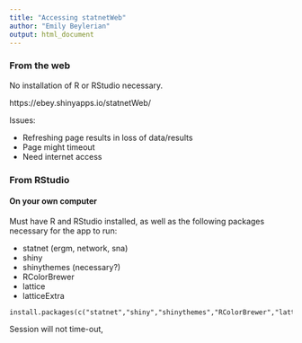 ```yaml
---
title: "Accessing statnetWeb"
author: "Emily Beylerian"
output: html_document
---
```


### From the web

No installation of R or RStudio necessary.

https://ebey.shinyapps.io/statnetWeb/

Issues:  

* Refreshing page results in loss of data/results
* Page might timeout
* Need internet access

### From RStudio
#### On your own computer

Must have R and RStudio installed, as well as the following packages necessary for the app to run:  

* statnet (ergm, network, sna)
* shiny
* shinythemes (necessary?)
* RColorBrewer
* lattice
* latticeExtra

```
install.packages(c("statnet","shiny","shinythemes","RColorBrewer","lattice","latticeExtra"))
```

Session will not time-out, 